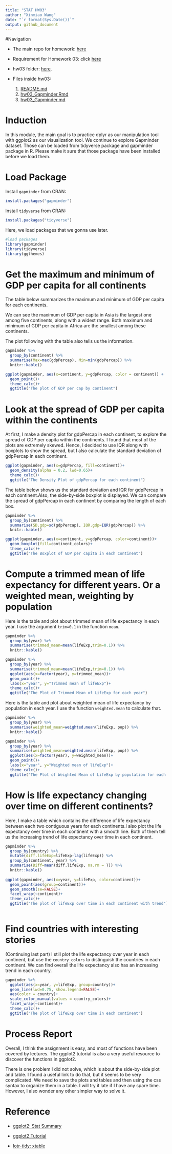```yaml
---
title: "STAT HW03"
author: "Xinmiao Wang"
date: "`r format(Sys.Date())`"
output: github_document
---
```


#Navigation 

* The main repo for homework: [here](https://github.com/xinmiaow/STAT545-hw-Wang-Xinmiao) 

* Requirement for Homework 03: click [here](http://stat545.com/hw03_dplyr-and-more-ggplot2.html)

* hw03 folder: [here](https://github.com/xinmiaow/STAT545-hw-Wang-Xinmiao/tree/master/hw03).

* Files inside hw03:

  1. [README.md](https://github.com/xinmiaow/STAT545-hw-Wang-Xinmiao/blob/master/hw03/README.md)
  2. [hw03_Gapminder.Rmd](https://github.com/xinmiaow/STAT545-hw-Wang-Xinmiao/blob/master/hw03/hw03_Gapminder.Rmd)
  3. [hw03_Gapminder.md](https://github.com/xinmiaow/STAT545-hw-Wang-Xinmiao/blob/master/hw03/hw03_Gapminder.md)

# Induction 

In this module, the main goal is to practice dplyr as our manipulation tool with ggplot2 as our visualization tool. We continue to explore Gapminder dataset. Those can be loaded from tidyverse package and gapminder package in R. Please make it sure that those package have been installed before we load them.

# Load Package

Install `gapminder` from CRAN:
```r
install.packages("gapminder")
```

Install `tidyverse` from CRAN:
```r
install.packages("tidyverse")
```

Here, we load packages that we gonna use later.

```r
#load packages
library(gapminder)
library(tidyverse)
library(ggthemes)
```


# Get the maximum and minimum of GDP per capita for all continents

The table below summarizes the maximum and minimum of GDP per capita for each continents. 

We can see the maximum of GDP per capita in Asia is the largest one among five continents, along with a widest range. Both maximum and minimum of GDP per capita in Africa are the smallest among these continents.

The plot following with the table also tells us the information. 

```r
gapminder %>% 
  group_by(continent) %>% 
  summarise(Max=max(gdpPercap), Min=min(gdpPercap)) %>% 
  knitr::kable()

ggplot(gapminder, aes(x=continent, y=gdpPercap, color = continent)) +
  geom_point()+ 
  theme_calc()+
  ggtitle("The plot of GDP per cap by continent")

```



# Look at the spread of GDP per capita within the continents

At first, I make a density plot for gdpPercap in each continent, to explore the spread of GDP per capita within the continents. I found that most of the plots are extremely skewed. Hence, I decided to use IQR along with boxplots to show the spread, but I also calculate the standard deviation of gdpPercap in each continent.

```r
ggplot(gapminder, aes(x=gdpPercap, fill=continent))+
  geom_density(alpha = 0.2, lwd=0.65)+
  theme_calc()+
  ggtitle("The Density Plot of gdpPercap for each continent")

```


The table below shows us the standard deviation and IQR for gdpPercap in each continent.Also, the side-by-side boxplot is displayed. We can compare the spread of gdpPercap in each continent by comparing the length of each box.

```r
gapminder %>% 
  group_by(continent) %>% 
  summarise(SD.gdp=sd(gdpPercap), IQR.gdp=IQR(gdpPercap)) %>% 
  knitr::kable()

ggplot(gapminder, aes(x=continent, y=gdpPercap, color=continent))+
  geom_boxplot(fill=continent_colors)+
  theme_calc()+
  ggtitle("The Boxplot of GDP per capita in each Continent")

```


# Compute a trimmed mean of life expectancy for different years. Or a weighted mean, weighting by population 

Here is the table and plot about trimmed mean of life expectancy in each year. I use the argument `trim=0.1` in the function `mean`.

```r
gapminder %>% 
  group_by(year) %>%
  summarise(trimmed_mean=mean(lifeExp,trim=0.1)) %>% 
  knitr::kable()

gapminder %>% 
  group_by(year) %>% 
  summarise(trimmed_mean=mean(lifeExp,trim=0.1)) %>% 
  ggplot(aes(x=factor(year), y=trimmed_mean))+
  geom_point()+
  labs(x="year", y="Trimmed mean of lifeExp")+
  theme_calc()+
  ggtitle("The Plot of Trimmed Mean of LifeExp for each year")

```

Here is the table and plot about weighted mean of life expectancy by population in each year. I use the function `weighted.mean` to calculate that.

```r
gapminder %>% 
  group_by(year) %>% 
  summarise(weighted_mean=weighted.mean(lifeExp, pop)) %>% 
  knitr::kable()

gapminder %>%
  group_by(year) %>%
  summarise(weighted_mean=weighted.mean(lifeExp, pop)) %>%
  ggplot(aes(x=factor(year), y=weighted_mean))+
  geom_point()+
  labs(x="year", y="Weighted mean of lifeExp")+
  theme_calc()+
  ggtitle("The Plot of Weighted Mean of LifeExp by population for each year")

```



# How is life expectancy changing over time on different continents?

Here, I make a table which contains the difference of life expectancy between each two contiguous years for each continents.I also plot the life expectancy over time in each continent with a smooth line. Both of them tell us the increasing trend of life expectancy over time in each continent.

```r
gapminder %>% 
  group_by(country) %>%  
  mutate(diff.lifeExp=lifeExp-lag(lifeExp)) %>% 
  group_by(continent, year) %>% 
  summarise(Diff=mean(diff.lifeExp, na.rm = T)) %>% 
  knitr::kable()
  
ggplot(gapminder, aes(x=year, y=lifeExp, color=continent))+
  geom_point(aes(group=continent))+
  geom_smooth(se=FALSE)+
  facet_wrap(~continent)+
  theme_calc()+
  ggtitle("The plot of lifeExp over time in each continent with trend")
  
```


# Find countries with interesting stories

(Continuing last part)
I still plot the life expectancy over year in each continent, but use the `country_colors` to distinguish the countries in each continent. We can find overall the life expectancy also has an increasing trend in each country. 

```r
gapminder %>% 
  ggplot(aes(x=year, y=lifeExp, group=country))+
  geom_line(lwd=0.75, show.legend=FALSE)+
  aes(color = country)+ 
  scale_color_manual(values = country_colors)+
  facet_wrap(~continent)+
  theme_calc()+
  ggtitle("The plot of lifeExp over time in each continent")

```

# Process Report

Overall, I think the assignment is easy, and most of functions have been covered by lectures. The ggplot2 tutorial is also a very useful resource to discover the functions in ggplot2.

There is one problem I did not solve, which is about the side-by-side plot and table. I found a useful link to do that, but it seems to be very complicated. We need to save the plots and tables and then using the css syntax to organize them in a table. I will try it late if I have any spare time. However, I also wonder any other simpler way to solve it.

# Reference

* [ggplot2: Stat Summary](http://ggplot2.tidyverse.org/reference/stat_summary.html)

* [ggplot2 Tutorial](https://github.com/jennybc/ggplot2-tutorial)

* [lotr-tidy: xtable](https://github.com/jennybc/lotr-tidy/blob/master/01-intro.Rmd)

